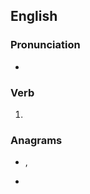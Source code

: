==English==

===Pronunciation===
* {{a|US}} {{IPA|/ˈsəʊd/|lang=en}}

===Verb===
{{head|en|verb form}}

# {{en-past of|sew}}

===Anagrams===
* {{l|en|swede}}, {{l|en|Swede}}
* {{l|en|weeds}}